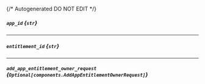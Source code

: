 {/* Autogenerated DO NOT EDIT  */}

##### `app_id` *{`str`}*

---
##### `entitlement_id` *{`str`}*

---
##### `add_app_entitlement_owner_request` *{`Optional[components.AddAppEntitlementOwnerRequest]`}*
<Collapsible openLabel={Labels.showProperties} closeLabel={Labels.hideProperties}>
    <AddAppEntitlementOwnerRequest/>
</Collapsible>


